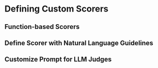 # Defining Custom Scorers


## Function-based Scorers



## Define Scorer with Natural Language Guidelines



## Customize Prompt for LLM Judges


